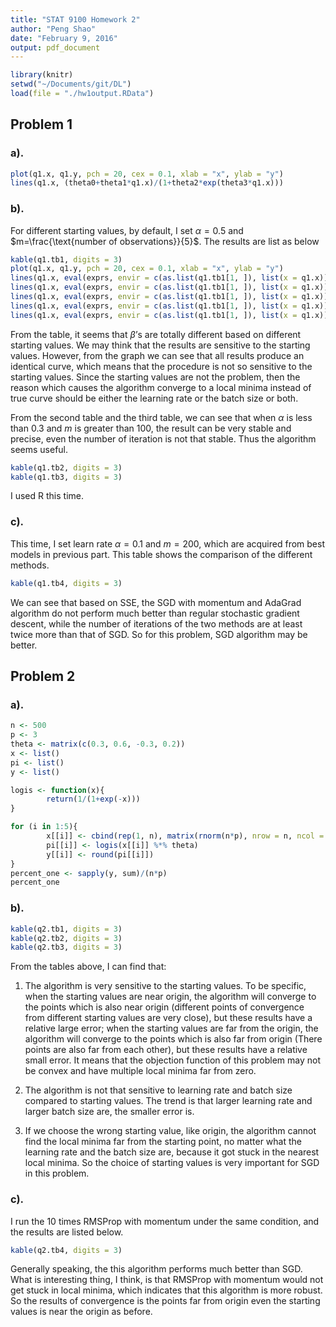 ```yaml
---
title: "STAT 9100 Homework 2"
author: "Peng Shao"
date: "February 9, 2016"
output: pdf_document
---
```


```r
library(knitr)
setwd("~/Documents/git/DL")
load(file = "./hw1output.RData")
```

## Problem 1
### a).

```r
plot(q1.x, q1.y, pch = 20, cex = 0.1, xlab = "x", ylab = "y")
lines(q1.x, (theta0+theta1*q1.x)/(1+theta2*exp(theta3*q1.x)))
```


### b). 

For different starting values, by default, I set $\alpha=0.5$ and $m=\frac{\text{number of observations}}{5}$. The results are list as below
```r
kable(q1.tb1, digits = 3)
plot(q1.x, q1.y, pch = 20, cex = 0.1, xlab = "x", ylab = "y")
lines(q1.x, eval(exprs, envir = c(as.list(q1.tb1[1, ]), list(x = q1.x))), col = 1, lty = 1)
lines(q1.x, eval(exprs, envir = c(as.list(q1.tb1[1, ]), list(x = q1.x))), col = 2, lty = 2)
lines(q1.x, eval(exprs, envir = c(as.list(q1.tb1[1, ]), list(x = q1.x))), col = 3, lty = 3)
lines(q1.x, eval(exprs, envir = c(as.list(q1.tb1[1, ]), list(x = q1.x))), col = 4, lty = 4)
lines(q1.x, eval(exprs, envir = c(as.list(q1.tb1[1, ]), list(x = q1.x))), col = 5, lty = 5)
```
From the table, it seems that $\beta$'s are totally different based on different starting values. We may think that the results are sensitive to the starting values. However, from the graph we can see that all results produce an identical curve, which means that the procedure is not so sensitive to the starting values. Since the starting values are not the problem, then the reason which causes the algorithm converge to a local minima instead of true curve should be either the learning rate or the batch size or both.

From the second table and the third table, we can see that when $\alpha$ is less than 0.3 and $m$ is greater than 100, the result can be very stable and precise, even the number of iteration is not that stable. Thus the algorithm seems useful.
```r
kable(q1.tb2, digits = 3)
kable(q1.tb3, digits = 3)
```

I used R this time.

### c).

This time, I set learn rate $\alpha=0.1$ and $m=200$, which are acquired from best models in previous part. This table shows the comparison of the different methods.
```r
kable(q1.tb4, digits = 3)
```

We can see that based on SSE, the SGD with momentum and AdaGrad algorithm do not perform much better than regular stochastic gradient descent, while the number of iterations of the two methods are at least twice more than that of SGD. So for this problem, SGD algorithm may be better.


## Problem 2

### a).

```r
n <- 500
p <- 3
theta <- matrix(c(0.3, 0.6, -0.3, 0.2))
x <- list()
pi <- list()
y <- list()

logis <- function(x){
        return(1/(1+exp(-x)))
}

for (i in 1:5){
        x[[i]] <- cbind(rep(1, n), matrix(rnorm(n*p), nrow = n, ncol = p))
        pi[[i]] <- logis(x[[i]] %*% theta)
        y[[i]] <- round(pi[[i]])
}
percent_one <- sapply(y, sum)/(n*p)
percent_one
```


### b).


```r
kable(q2.tb1, digits = 3)
kable(q2.tb2, digits = 3)
kable(q2.tb3, digits = 3)
```

From the tables above, I can find that: 

1. The algorithm is very sensitive to the starting values. To be specific, when the starting values are near origin, the algorithm will converge to the points which is also near origin (different points of convergence from different starting values are very close), but these results have a relative large error; when the starting values are far from the origin, the algorithm will converge to the points which is also far from origin (There points are also far from each other), but these results have a relative small error. It means that the objection function of this problem may not be convex and have multiple local minima far from zero. 

2. The algorithm is not that sensitive to learning rate and batch size compared to starting values. The trend is that larger learning rate and larger batch size are, the smaller error is.

3. If we choose the wrong starting value, like origin, the algorithm cannot find the local minima far from the starting point, no matter what the learning rate and the batch size are, because it got stuck in the nearest local minima. So the choice of starting values is very important for SGD in this problem.



### c).

I run the 10 times RMSProp with momentum under the same condition, and the results are listed below.
```r
kable(q2.tb4, digits = 3)
```

Generally speaking, the this algorithm performs much better than SGD. What is interesting thing, I think, is that RMSProp with momentum would not get stuck in local minima, which indicates that this algorithm is more robust. So the results of convergence is the points far from origin even the starting values is near the origin as before.



